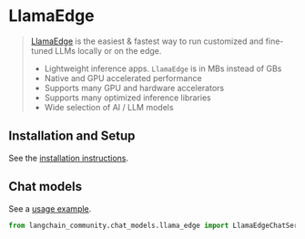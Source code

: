 # LlamaEdge

>[LlamaEdge](https://llamaedge.com/docs/intro/) is the easiest & fastest way to run customized 
> and fine-tuned LLMs locally or on the edge.
>
>* Lightweight inference apps. `LlamaEdge` is in MBs instead of GBs
>* Native and GPU accelerated performance
>* Supports many GPU and hardware accelerators
>* Supports many optimized inference libraries
>* Wide selection of AI / LLM models



## Installation and Setup

See the [installation instructions](https://llamaedge.com/docs/user-guide/quick-start-command).

## Chat models

See a [usage example](/docs/integrations/chat/llama_edge).

```python
from langchain_community.chat_models.llama_edge import LlamaEdgeChatService
```
